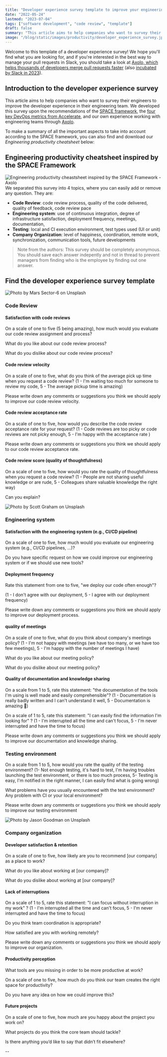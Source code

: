 ```yaml
---
title: "Developer experience survey template to improve your engineering processes"
date: "2022-05-24"
lastmod: "2023-07-04"
tags: ["software development", "code review", "template"]
draft: false
summary: "This article aims to help companies who want to survey their engineers to improve the developer experience in their engineering team. We developed this survey upon the recommendations of the SPACE framework, the four key DevOps metrics from Accelerate, and our own experience working with engineering teams through Axolo."
image: "/blog/static/images/productivity/developer_experience_survey.jpg"
---
```


Welcome to this template of a developer experience survey! We hope you'll find what you are looking for, and if you're interested in the best way to manage your pull requests in Slack, you should take a look at <a href="https://axolo.co" className="no-underline dark:!text-gray-300" target="_blank" rel="noopener">Axolo, <span className="rainbow-button">which helps thousands of developers merge pull requests faster</span></a> (also [incubated by Slack in 2023](https://axolo.co/blog/p/axolo-joins-slack-future-of-work-incubator)).

<CTABanner type="learn" />

## Introduction to the developer experience survey

This article aims to help companies who want to survey their engineers to improve the developer experience in their engineering team. We developed this survey upon the recommendations of the [SPACE framework](https://axolo.co/blog/p/developer-productivity), the [four key DevOps metrics from Accelerate](https://axolo.co/blog/p/accelerate-four-key-devops-metrics), and our own experience working with engineering teams through [Axolo](https://axolo.co).

To make a summary of all the important aspects to take into account according to the SPACE framework, you can also find and download our _Engineering productivity cheatsheet_ below:

## Engineering productivity cheatsheet inspired by the SPACE Framework

<div style={{ display: "flex", justifyContent: "center" }}>
  <Image
    width={1456}
    height={812}
    className="rounded-xl"
    src="/blog/static/images/productivity/space_framework_cheatsheet.png"
    alt="Engineering productivity cheastsheet inspired by the SPACE Framework - Axolo"
  />
</div>
We separated this survey into 4 topics, where you can easily add or remove any question. They are:

- **Code Review**: code review process, quality of the code delivered, quality of feedback, code review pace
- **Engineering system**: use of continuous integration, degree of infrastructure satisfaction, deployment frequency, meetings, documentation,
- **Testing**: local and CI execution environment, test types used (UI or unit)
- **Company Organization**: level of happiness, coordination, remote work, synchronization, communication tools, future developments

> Note from the authors: This survey should be completely anonymous. You should save each answer indepently and not in thread to prevent managers from finding who is the employee by finding out one answer.

## Find the developer experience survey template

<div
  style={{
    display: "flex",
    justifyContent: "center",
    alignItems: "center",
    flexDirection: "column",
  }}
>
  <Image
    width={6720 / 12}
    height={4480 / 12}
    className="rounded-lg bg-transparent"
    src="/blog/static/images/productivity/code-review.jpg"
    alt="Photo by Mars Sector-6 on Unsplash"
  />
</div>

### Code Review

#### Satisfaction with code reviews

On a scale of one to five (5 being amazing), how much would you evaluate our code review assignment and process?

What do you like about our code review process?

What do you dislike about our code review process?

#### Code review velocity

On a scale of one to five, what do you think of the average pick up time when you request a code review? (1 - I'm waiting too much for someone to review my code, 5 - The average pickup time is amazing)

Please write down any comments or suggestions you think we should apply to improve our code review velocity.

#### Code review acceptance rate

On a scale of one to five, how would you describe the code review acceptance rate for your request? (1 - Code reviews are too picky or code reviews are not picky enough, 5 - I'm happy with the acceptance rate )

Please write down any comments or suggestions you think we should apply to our code review acceptance rate.

#### Code review score (quality of thoughtfulness)

On a scale of one to five, how would you rate the quality of thoughtfulness when you request a code review? (1 - People are not sharing useful knowledge or are rude, 5 - Colleagues share valuable knowledge the right way)

Can you explain?

<div
  style={{
    display: "flex",
    justifyContent: "center",
    alignItems: "center",
    flexDirection: "column",
  }}
>
  <Image
    width={6720 / 12}
    height={4480 / 12}
    className="rounded-lg bg-transparent"
    src="/blog/static/images/productivity/engineering-system.jpg"
    alt="Photo by Scott Graham on Unsplash"
  />
</div>

### Engineering system

#### Satisfaction with the engineering system (e.g., CI/CD pipeline)

On a scale of one to five, how much would you evaluate our engineering system (e.g., CI/CD pipelines, ...)?

Do you have specific request on how we could improve our engineering system or if we should use new tools?

#### Deployment frequency

Rate this statement from one to five, "we deploy our code often enough"?

(1 - I don't agree with our deployment, 5 - I agree with our deployment frequency)

Please write down any comments or suggestions you think we should apply to improve our deployment process.

#### quality of meetings

On a scale of one to five, what do you think about company's meetings policy? (1 - I'm not happy with meetings (we have too many, or we have too few meetings), 5 - I'm happy with the number of meetings I have)

What do you like about our meeting policy?

What do you dislike about our meeting policy?

#### Quality of documentation and knowledge sharing

On a scale from 1 to 5, rate this statement: "the documentation of the tools I'm using is well made and easily comprehensible"? (1 - Documentation is really badly written and I can't understand it well, 5 - Documentation is amazing 🦄)

On a scale of 1 to 5, rate this statement: "I can easily find the information I'm looking for" ? (1 - I'm interrupted all the time and can't focus, 5 - I'm never interrupted and have the time to focus)

Please write down any comments or suggestions you think we should apply to improve our documentation and knowledge sharing.

### Testing environment

On a scale from 1 to 5, how would you rate the quality of the testing environment? (1- Not enough testing, it's hard to test, I'm having troubles launching the test environment, or there is too much process, 5- Testing is easy, I'm notified in the right manner, I can easily find what is going wrong)

What problems have you usually encountered with the test environment? Any problem with CI or your local environment?

Please write down any comments or suggestions you think we should apply to improve our testing environment

<div
  style={{
    display: "flex",
    justifyContent: "center",
    alignItems: "center",
    flexDirection: "column",
  }}
>
  <Image
    width={6720 / 12}
    height={4480 / 12}
    className="rounded-lg bg-transparent"
    src="/blog/static/images/productivity/meeting.jpg"
    alt="Photo by Jason Goodman on Unsplash"
  />
</div>

### Company organization

#### Developer satisfaction & retention

On a scale of one to five, how likely are you to recommend [our company] as a place to work?

What do you like about working at [our company]?

What do you dislike about working at [our company]?

#### Lack of interruptions

On a scale of 1 to 5, rate this statement: "I can focus without interruption in my work" ? (1 - I'm interrupted all the time and can't focus, 5 - I'm never interrupted and have the time to focus)

Do you think team coordination is appropriate?

How satisfied are you with working remotely?

Please write down any comments or suggestions you think we should apply to improve our organization.

#### Productivity perception

What tools are you missing in order to be more productive at work?

On a scale of one to five, how much do you think our team creates the right space for productivity?

Do you have any idea on how we could improve this?

#### Future projects

On a scale of one to five, how much are you happy about the project you work on?

What projects do you think the core team should tackle?

Is there anything you’d like to say that didn’t fit elsewhere?

--

<CTABanner type="try" />
